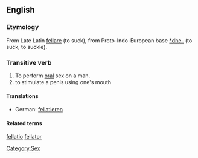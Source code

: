 ==English==

===Etymology===
From Late Latin [[fellare]] (to suck), from Proto-Indo-European base [[*dhe-]] (to suck, to suckle).

===Transitive verb===
# To perform [[oral]] sex on a man.
# to stimulate a penis using one's mouth

====Translations====
*German: [[fellatieren]]

====Related terms====
[[fellatio]]
[[fellator]]
[[Category:Sex]]